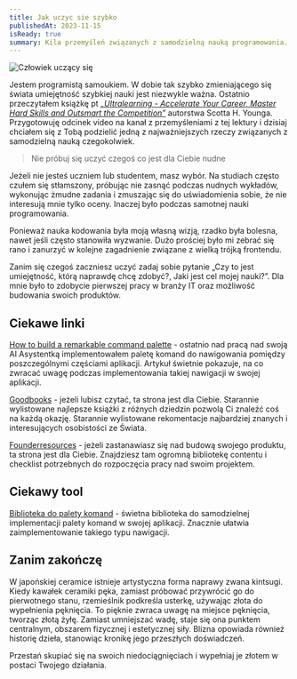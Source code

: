 ```yaml
---
title: Jak uczyc sie szybko  
publishedAt: 2023-11-15  
isReady: true  
summary: Kila przemyśleń związanych z samodzielną nauką programowania.  
---
```


![Człowiek uczący się](https://dsc.cloud/88160a/jak-sie-szybko-uczyc.webp)

Jestem programistą samoukiem. W dobie tak szybko zmieniającego się świata umiejętność szybkiej nauki jest niezwykle ważna. Ostatnio przeczytałem książkę pt <ins>*„Ultralearning - Accelerate Your Career, Master Hard Skills and Outsmart the Competition”*</ins> autorstwa Scotta H. Younga. Przygotowuję odcinek video na kanał z przemyśleniami z tej lektury i dzisiaj chciałem się z Tobą podzielić jedną z najważniejszych rzeczy związanych z samodzielną nauką czegokolwiek.

> Nie próbuj się uczyć czegoś co jest dla Ciebie nudne

Jeżeli nie jesteś uczniem lub studentem, masz wybór. Na studiach często czułem się stłamszony, próbując nie zasnąć podczas nudnych wykładów, wykonując żmudne zadania i zmuszając się do uświadomienia sobie, że nie interesują mnie tylko oceny. Inaczej było podczas samotnej nauki programowania.

Ponieważ nauka kodowania była moją własną wizją, rzadko była bolesna, nawet jeśli często stanowiła wyzwanie. Dużo prościej było mi zebrać się rano i zanurzyć w kolejne zagadnienie związane z wielką trójką frontendu.

Zanim się czegoś zaczniesz uczyć zadaj sobie pytanie „Czy to jest umiejętność, którą naprawdę chcę zdobyć?, Jaki jest cel mojej nauki?”. Dla mnie było to zdobycie pierwszej pracy w branży IT oraz możliwość budowania swoich produktów.
## Ciekawe linki
[How to build a remarkable command palette](https://blog.superhuman.com/how-to-build-a-remarkable-command-palette/) -  ostatnio nad pracą nad swoją AI Asystentką implementowałem paletę komand do nawigowania pomiędzy poszczególnymi częściami aplikacji. Artykuł świetnie pokazuje, na co zwracać uwagę podczas implementowania takiej nawigacji w swojej aplikacji.

[Goodbooks](https://www.goodbooks.io/) - jeżeli lubisz czytać, ta strona jest dla Ciebie. Starannie wylistowane najlepsze książki z różnych dziedzin pozwolą Ci znaleźć coś na każdą okazję. Starannie wylistowane rekomentacje najbardziej znanych i interesujących osobistości ze Świata.

[Founderresources](https://www.founderresources.io/) - jeżeli zastanawiasz się nad budową swojego produktu, ta strona jest dla Ciebie. Znajdziesz tam ogromną bibliotekę contentu i checklist potrzebnych do rozpoczęcia pracy nad swoim projektem.


## Ciekawy tool
[Biblioteka do palety komand](https://cmdk.paco.me/) - świetna biblioteka do samodzielnej implementacji palety komand w swojej aplikacji. Znacznie ułatwia zaimplementowanie takiego typu nawigacji.  

## Zanim zakończę
W japońskiej ceramice istnieje artystyczna forma naprawy zwana kintsugi. Kiedy kawałek ceramiki pęka, zamiast próbować przywrócić go do pierwotnego stanu, rzemieślnik podkreśla usterkę, używając złota do wypełnienia pęknięcia. To pięknie zwraca uwagę na miejsce pęknięcia, tworząc złotą żyłę. Zamiast umniejszać wadę, staje się ona punktem centralnym, obszarem fizycznej i estetycznej siły. Blizna opowiada również historię dzieła, stanowiąc kronikę jego przeszłych doświadczeń.  

Przestań skupiać się na swoich niedociągnięciach i wypełniaj je złotem w postaci Twojego działania.
